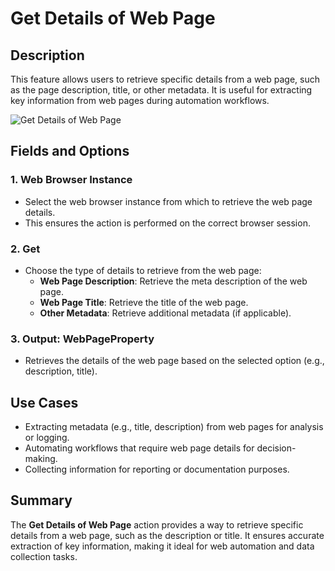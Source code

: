 # Get Details of Web Page  

## Description

This feature allows users to retrieve specific details from a web page, such as the page description, title, or other metadata. It is useful for extracting key information from web pages during automation workflows.  

![Get Details of Web Page](../assets/browser-automation/get-details-of-web-page.png)  

## Fields and Options  

### 1. **Web Browser Instance**

- Select the web browser instance from which to retrieve the web page details.  
- This ensures the action is performed on the correct browser session.  

### 2. **Get**

- Choose the type of details to retrieve from the web page:  
  - **Web Page Description**: Retrieve the meta description of the web page.  
  - **Web Page Title**: Retrieve the title of the web page.  
  - **Other Metadata**: Retrieve additional metadata (if applicable).  

### 3. **Output: WebPageProperty**

- Retrieves the details of the web page based on the selected option (e.g., description, title).  

## Use Cases

- Extracting metadata (e.g., title, description) from web pages for analysis or logging.  
- Automating workflows that require web page details for decision-making.  
- Collecting information for reporting or documentation purposes.  

## Summary

The **Get Details of Web Page** action provides a way to retrieve specific details from a web page, such as the description or title. It ensures accurate extraction of key information, making it ideal for web automation and data collection tasks.
